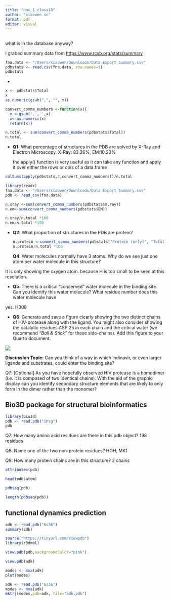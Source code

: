 ```yaml
---
title: "nov_1_class10"
author: "xiaowen xu"
format: pdf
editor: visual
---
```


## 

what is in the database anyway?

I grabed summary data from <https://www.rcsb.org/stats/summary>

```r
fna.data <- "/Users/xiaowen/Downloads/Data Export Summary.csv"
pdbstats <- read.csv(fna.data, row.names=1)
pdbstats
```

-   



```r
x <- pdbstats$Total
x
as.numeric(gsub(",", "", x))
```

```r
convert_comma_numbers <-function(x){
  x <-gsub(',','',x)
  x<-as.numeric(x)
  return(x)}
```

```r
n.total <- sum(convert_comma_numbers(pdbstats$Total))
n.total
```

-   **Q1:** What percentage of structures in the PDB are solved by X-Ray and Electron Microscopy. X-Ray: 83.26%, EM:10.23%

    the apply() function is very useful as it can take any function and apply it over either the rows or cols of a data.frame

```r
colSums(apply(pdbstats,2,convert_comma_numbers))/n.total
```

```r
library(readr)
fna.data <- "/Users/xiaowen/Downloads/Data Export Summary.csv"
pdb <- read_csv(fna.data)
```

```r
n.xray <-sum(convert_comma_numbers(pdbstats$X.ray))
n.em<-sum(convert_comma_numbers(pdbstats$EM))
```

```r
n.xray/n.total *100
n.em/n.total *100
```

-   **Q2:** What proportion of structures in the PDB are protein?

    ```r
    n.protein <-convert_comma_numbers(pdbstats["Protein (only)", "Total"])
    n.protein/n.total *100
    ```


    **Q4**: Water molecules normally have 3 atoms. Why do we see just one atom per water molecule in this structure?

It is only showing the oxygen atom. because H is too small to be seen at this resolution.

-   **Q5**: There is a critical “conserved” water molecule in the binding site. Can you identify this water molecule? What residue number does this water molecule have

yes. H308

-   **Q6**: Generate and save a figure clearly showing the two distinct chains of HIV-protease along with the ligand. You might also consider showing the catalytic residues ASP 25 in each chain and the critical water (we recommend *“Ball & Stick”* for these side-chains). Add this figure to your Quarto document.

![](1HSG for assign.png)

**Discussion Topic:** Can you think of a way in which indinavir, or even larger ligands and substrates, could enter the binding site?

Q7: \[Optional\] As you have hopefully observed HIV protease is a homodimer (i.e. it is composed of two identical chains). With the aid of the graphic display can you identify secondary structure elements that are likely to only form in the dimer rather than the monomer?

## Bio3D package for structural bioinformatics
```r
library(bio3d)
pdb <- read.pdb("1hsg")
pdb
```

Q7: How many amino acid residues are there in this pdb object? 198 residues

Q8: Name one of the two non-protein residues? HOH, MK1

Q9: How many protein chains are in this structure? 2 chains
```r
attributes(pdb)
```
```r
head(pdb$atom)
```
```r
pdbseq(pdb)
```
```r
length(pdbseq(pdb))
```
## functional dynamics prediction

```r
adk <- read.pdb("6s36")
summary(adk)
```
```r
source("https://tinyurl.com/viewpdb")
library(r3dmol)

view.pdb(pdb,backgroundColor="pink")
```

```r
view.pdb(adk)
```

```r
modes <- nma(adk)
plot(modes)
```

```r
adk <- read.pdb("6s36")
modes <- nma(adk)
mktrj(modes,pdb=adk, file="adk.pdb")
```



